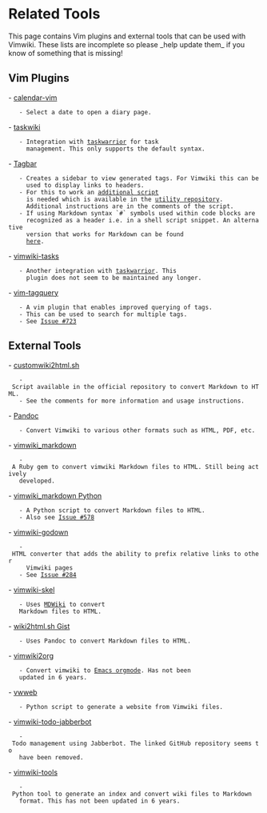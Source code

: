 = Related Tools =

This page contains Vim plugins and external tools that can be used with Vimwiki.
These lists are incomplete so please _help update them_ if you know of something
that is missing!

== Vim Plugins ==

- [[https://github.com/mattn/calendar-vim|calendar-vim]]
    - Select a date to open a diary page.
- [[https://github.com/tbabej/taskwiki|taskwiki]]
    - Integration with [[https://taskwarrior.org/|taskwarrior]] for task
      management. This only supports the default syntax.
- [[https://github.com/majutsushi/tagbar|Tagbar]]
    - Creates a sidebar to view generated tags. For Vimwiki this can be
      used to display links to headers.
    - For this to work an [[https://raw.githubusercontent.com/vimwiki/utils/master/vwtags.py|additional script]]
      is needed which is available in the [[https://github.com/vimwiki/utils|utility repository]].
      Additional instructions are in the comments of the script.
    - If using Markdown syntax `#` symbols used within code blocks are
      recognized as a header i.e. in a shell script snippet. An alternative
      version that works for Markdown can be found
      [[https://raw.githubusercontent.com/jszakmeister/markdown2ctags/master/markdown2ctags.py|here]].
- [[https://github.com/teranex/vimwiki-tasks|vimwiki-tasks]]
    - Another integration with [[https://taskwarrior.org/|taskwarrior]]. This
      plugin does not seem to be maintained any longer.
- [[https://github.com/matt-snider/vim-tagquery|vim-tagquery]]
    - A vim plugin that enables improved querying of tags.
    - This can be used to search for multiple tags.
    - See [[https://github.com/vimwiki/vimwiki/issues/723|Issue #723]]

== External Tools ==

- [[https://github.com/vimwiki/vimwiki/blob/master/autoload/vimwiki/customwiki2html.sh|customwiki2html.sh]]
    - Script available in the official repository to convert Markdown to HTML.
    - See the comments for more information and usage instructions.
- [[https://pandoc.org/MANUAL.html|Pandoc]]
    - Convert Vimwiki to various other formats such as HTML, PDF, etc.
- [[https://github.com/patrickdavey/vimwiki_markdown|vimwiki_markdown]]
    - A Ruby gem to convert vimwiki Markdown files to HTML. Still being actively
    developed.
- [[https://github.com/WnP/vimwiki_markdown|vimwiki_markdown Python]]
    - A Python script to convert Markdown files to HTML.
    - Also see [[https://github.com/vimwiki/vimwiki/issues/578|Issue #578]]
- [[https://github.com/maqiv/vimwiki-godown#todo|vimwiki-godown]]
    - HTML converter that adds the ability to prefix relative links to other
      Vimwiki pages
    - See [[https://github.com/vimwiki/vimwiki/issues/284|Issue #284]]
- [[https://github.com/sstallion/vimwiki-skel|vimwiki-skel]]
    - Uses [[https://dynalon.github.io/mdwiki/#!index.md|MDWiki]] to convert
    Markdown files to HTML.
- [[https://gist.github.com/maikeldotuk/54a91c21ed9623705fdce7bab2989742|wiki2html.sh Gist]]
    - Uses Pandoc to convert Markdown files to HTML.
- [[https://github.com/fasheng/vimwiki2org|vimwiki2org]]
    - Convert vimwiki to [[https://orgmode.org/|Emacs orgmode]]. Has not been
    updated in 6 years.
- [[https://github.com/ycpei/vwweb|vwweb]]
    - Python script to generate a website from Vimwiki files.
- [[https://box.matto.nl/vimwikijabberbot.html|vimwiki-todo-jabberbot]]
    - Todo management using Jabberbot. The linked GitHub repository seems to
    have been removed.
- [[https://github.com/zweifisch/vimwiki-tools|vimwiki-tools]]
    - Python tool to generate an index and convert wiki files to Markdown
    format. This has not been updated in 6 years.
